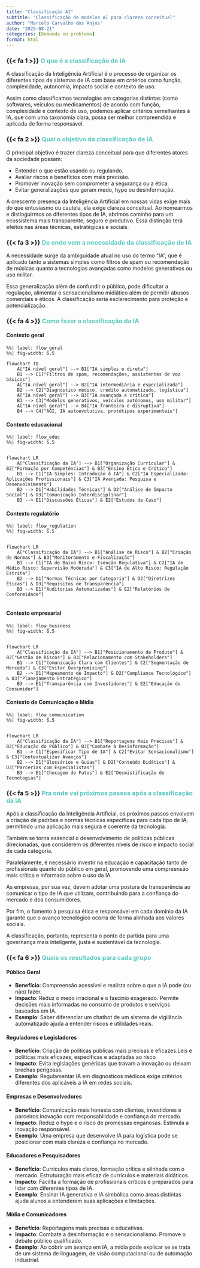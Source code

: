 ```yaml
---
title: "Classificação AI"
subtitle: "Classificação de modelos AI para clareza conceitual"
author: "Marcelo Carvalho dos Anjos"
date: "2025-08-21"
categories: [Demanda ou problema]
format: html
---
```


### {{< fa 1 >}} [**O que é a classificação de IA**]{style="color: #5AC8BE ;"}

A classificação da Inteligência Artificial é o processo de organizar os diferentes tipos de sistemas de IA com base em critérios como função, complexidade, autonomia, impacto social e contexto de uso.

Assim como classificamos tecnologias em categorias distintas (como softwares, veículos ou medicamentos) de acordo com função, complexidade e contexto de uso, podemos aplicar critérios semelhantes à IA, que com uma taxonomia clara, possa ser melhor compreendida e aplicada de forma responsável.

### {{< fa 2 >}} [**Qual o objetivo da classificação de IA**]{style="color: #5AC8BE ;"}

O principal objetivo é trazer clareza conceitual para que diferentes atores da sociedade possam:

-   Entender o que estão usando ou regulando.
-   Avaliar riscos e benefícios com mais precisão.
-   Promover inovação sem comprometer a segurança ou a ética.
-   Evitar generalizações que geram medo, hype ou desinformação.

A crescente presença da Inteligência Artificial em nossas vidas exige mais do que entusiasmo ou cautela, ela exige clareza conceitual. Ao nomearmos e distinguirmos os diferentes tipos de IA, abrimos caminho para um ecossistema mais transparente, seguro e produtivo. Essa distinção terá efeitos nas áreas técnicas, estratégicas e sociais.

### {{< fa 3 >}} [**De onde vem a necessidade da classificação de IA**]{style="color: #5AC8BE ;"}

A necessidade surge da ambiguidade atual no uso do termo "IA", que é aplicado tanto a sistemas simples como filtros de spam ou recomendação de músicas quanto a tecnologias avançadas como modelos generativos ou uso militar.

Essa generalização além de confundir o público, pode dificultar a regulação, alimentar o sensacionalismo midiático além de permitir abusos comerciais e éticos. A classificação seria esclarecimento para proteção e potencialização.

### {{< fa 4 >}} [**Como fazer a classificação da IA**]{style="color: #5AC8BE ;"}

#### Contexto geral

```mermaid
%%| label: flow_geral
%%| fig-width: 6.5

flowchart TD
    A["IA nível geral"] --> B1["IA simples e direta"] 
    B1 --> C1["Filtros de spam, recomendações, assistentes de voz básicos"]
    A["IA nível geral"] --> B2["IA intermediária e especializada"] 
    B2 --> C2["Diagnóstico médico, crédito automatizado, logística"]
    A["IA nível geral"] --> B3["IA avançada e crítica"] 
    B3 --> C3["Modelos generativos, veículos autônomos, uso militar"]
    A["IA nível geral"] --> B4["IA fronteira e disruptiva"]
    B4 --> C4["AGI, IA autoevolutiva, protótipos experimentais"]
```

#### Contexto educacional

```mermaid
%%| label: flow_educ
%%| fig-width: 6.5


flowchart LR
    A["Classificação da IA"] --> B1["Organização Curricular"] & B2["Formação por Competências"] & B3["Ensino Ético e Crítico"]
    B1 --> C1["IA Simples: Introdução à IA"] & C2["IA Especializada: Aplicações Profissionais"] & C3["IA Avançada: Pesquisa e Desenvolvimento"]
    B2 --> D1["Habilidades Técnicas"] & D2["Análise de Impacto Social"] & D3["Comunicação Interdisciplinar"]
    B3 --> E1["Discussões Éticas"] & E2["Estudos de Caso"]

```

#### Contexto regulatório

```mermaid
%%| label: flow_regulation
%%| fig-width: 6.5


flowchart LR
    A["Classificação da IA"] --> B1["Análise de Risco"] & B2["Criação de Normas"] & B3["Monitoramento e Fiscalização"]
    B1 --> C1["IA de Baixo Risco: Isenção Regulativa"] & C2["IA de Médio Risco: Supervisão Moderada"] & C3["IA de Alto Risco: Regulação Estrita"]
    B2 --> D1["Normas Técnicas por Categoria"] & D2["Diretrizes Éticas"] & D3["Requisitos de Transparência"]
    B3 --> E1["Auditorias Automatizadas"] & E2["Relatórios de Conformidade"]


```

#### Contexto empresarial

```mermaid
%%| label: flow_business
%%| fig-width: 6.5


flowchart LR
    A["Classificação da IA"] --> B1["Posicionamento de Produto"] & B2["Gestão de Riscos"] & B3["Relacionamento com Stakeholders"]
    B1 --> C1["Comunicação Clara com Clientes"] & C2["Segmentação de Mercado"] & C3["Evitar Overpromising"]
    B2 --> D1["Mapeamento de Impacto"] & D2["Compliance Tecnológico"] & D3["Planejamento Estratégico"]
    B3 --> E1["Transparência com Investidores"] & E2["Educação do Consumidor"]

```

#### Contexto de Comunicação e Mídia

```mermaid
%%| label: flow_communication
%%| fig-width: 6.5


flowchart LR
    A["Classificação da IA"] --> B1["Reportagens Mais Precisas"] & B2["Educação do Público"] & B3["Combate à Desinformação"]
    B1 --> C1["Especificar Tipo de IA"] & C2["Evitar Sensacionalismo"] & C3["Contextualizar Avanços"]
    B2 --> D1["Glossários e Guias"] & D2["Conteúdo Didático"] & D3["Parcerias com Especialistas"]
    B3 --> E1["Checagem de Fatos"] & E2["Desmistificação de Tecnologias"]

```

### {{< fa 5 >}} [**Pra onde vai próximos passos após a classificação da IA**]{style="color: #5AC8BE ;"}

Após a classificação da Inteligência Artificial, os próximos passos envolvem a criação de padrões e normas técnicas específicas para cada tipo de IA, permitindo uma aplicação mais segura e coerente da tecnologia.

Também se torna essencial o desenvolvimento de políticas públicas direcionadas, que considerem os diferentes níveis de risco e impacto social de cada categoria.

Paralelamente, é necessário investir na educação e capacitação tanto de profissionais quanto do público em geral, promovendo uma compreensão mais crítica e informada sobre o uso da IA.

As empresas, por sua vez, devem adotar uma postura de transparência ao comunicar o tipo de IA que utilizam, contribuindo para a confiança do mercado e dos consumidores.

Por fim, o fomento à pesquisa ética e responsável em cada domínio da IA garante que o avanço tecnológico ocorra de forma alinhada aos valores sociais.

A classificação, portanto, representa o ponto de partida para uma governança mais inteligente, justa e sustentável da tecnologia.

### {{< fa 6 >}} [**Quais os resultados para cada grupo**]{style="color: #5AC8BE ;"}

#### Público Geral

-   **Benefício**: Compreensão acessível e realista sobre o que a IA pode (ou não) fazer.
-   **Impacto**: Reduz o medo irracional e o fascínio exagerado. Permite decisões mais informadas no consumo de produtos e serviços baseados em IA.
-   **Exemplo**: Saber diferenciar um chatbot de um sistema de vigilância automatizado ajuda a entender riscos e utilidades reais.

#### Reguladores e Legisladores

-   **Benefício**: Criação de políticas públicas mais precisas e eficazes.Leis e políticas mais eficazes, específicas e adaptadas ao risco
-   **Impacto**: Evita legislações genéricas que travam a inovação ou deixam brechas perigosas.
-   **Exemplo**: Regulamentar IA em diagnósticos médicos exige critérios diferentes dos aplicáveis a IA em redes sociais.

#### Empresas e Desenvolvedores

-   **Benefício**: Comunicação mais honesta com clientes, investidores e parceiros.inovação com responsabilidade e confiança do mercado.
-   **Impacto**: Reduz o hype e o risco de promessas enganosas. Estimula a inovação responsável.
-   **Exemplo**: Uma empresa que desenvolve IA para logística pode se posicionar com mais clareza e confiança no mercado.

#### Educadores e Pesquisadores

-   **Benefício**: Currículos mais claros, formação crítica e alinhada com o mercado. Estruturação mais eficaz de currículos e materiais didáticos.
-   **Impacto**: Facilita a formação de profissionais críticos e preparados para lidar com diferentes tipos de IA.
-   **Exemplo**: Ensinar IA generativa e IA simbólica como áreas distintas ajuda alunos a entenderem suas aplicações e limitações.

#### Mídia e Comunicadores

-   **Benefício**: Reportagens mais precisas e educativas.
-   **Impacto**: Combate a desinformação e o sensacionalismo. Promove o debate público qualificado.
-   **Exemplo**: Ao cobrir um avanço em IA, a mídia pode explicar se se trata de um sistema de linguagem, de visão computacional ou de automação industrial.
